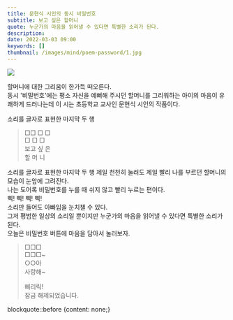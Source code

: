 ```yaml
---
title: 문현식 시인의 동시 비밀번호
subtitle: 보고 싶은 할머니
quote: 누군가의 마음을 읽어낼 수 있다면 특별한 소리가 된다.
description: 
date: 2022-03-03 09:00
keywords: []
thumbnail: /images/mind/poem-password/1.jpg
---
```


![](/images/mind/poem-password/1.jpg)

할머니에 대한 그리움이 한가득 떠오른다.  
동시 '비밀번호'에는 평소 자신을 예뻐해 주시던 할머니를 그리워하는 아이의 마음이 유쾌하게 드러나는데 이 시는 초등학교 교사인 문현식 시인의 작품이다.  
  
소리를 글자로 표현한 마지막 두 행

> □□ □ □  
> □ □ □  
> 보고 싶 은  
> 할 머 니

소리를 글자로 표현한 마지막 두 행 제일 천천히 눌러도 제일 빨리 나를 부르던 할머니의 모습이 눈앞에 그려진다.  
나는 도어록 비밀번호를 누를 때 쉬지 않고 빨리 누르는 편이다.  
삑! 삑! 삑! 삑!  
소리만 들어도 아빠임을 눈치챌 수 있다.  
그저 평범한 일상의 소리일 뿐이지만 누군가의 마음을 읽어낼 수 있다면 특별한 소리가 된다.  
오늘은 비밀번호 버튼에 마음을 담아서 눌러보자.

> □□□  
> □□□~  
> ○○아  
> 사랑해~  
>   
> 삐리릭!  
> 잠금 해제되었습니다.

blockquote::before {content: none;}